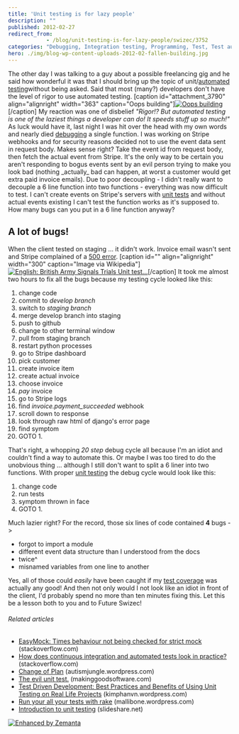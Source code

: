 ```yaml
---
title: 'Unit testing is for lazy people'
description: ""
published: 2012-02-27
redirect_from: 
            - /blog/unit-testing-is-for-lazy-people/swizec/3752
categories: "Debugging, Integration testing, Programming, Test, Test automation, TestUnit, Uncategorized"
hero: ./img/blog-wp-content-uploads-2012-02-fallen-building.jpg
---
```


The other day I was talking to a guy about a possible freelancing gig and he said how wonderful it was that I should bring up the topic of unit/[automated testing](http://en.wikipedia.org/wiki/Test_automation "Test automation")without being asked. Said that most (many?) developers don't have the level of rigor to use automated testing. \[caption id="attachment_3790" align="alignright" width="363" caption="Oops building"][![Oops building](./img/Oops-buildingh71bd5.jpeg "Oops building")](./img/blog-wp-content-uploads-2012-02-fallen-building.jpg)\[/caption] My reaction was one of disbelief _"Rigor!? But automated testing is one of the laziest things a developer can do! It speeds stuff up _so_ much!"_ As luck would have it, last night I was hit over the head with my own words and nearly died [debugging](http://en.wikipedia.org/wiki/Debugging "Debugging") a single function. I was working on Stripe webhooks and for security reasons decided not to use the event data sent in request body. Makes sense right? Take the event id from request body, then fetch the actual event from Stripe. It's the only way to be certain you aren't responding to bogus events sent by an evil person trying to make you look bad (nothing \_actually_ bad can happen, at worst a customer would get extra paid invoice emails). Due to poor decoupling - I didn't really want to decouple a 6 line function into two functions - everything was now difficult to test. I can't create events on Stripe's servers with [unit tests](http://en.wikipedia.org/wiki/Unit_testing "Unit testing") and without actual events existing I can't test the function works as it's supposed to. How many bugs can you put in a 6 line function anyway?

## A lot of bugs!

When the client tested on staging ... it didn't work. Invoice email wasn't sent and Stripe complained of a [500 error](http://en.wikipedia.org/wiki/List_of_HTTP_status_codes "List of HTTP status codes"). \[caption id="" align="alignright" width="300" caption="Image via Wikipedia"][![English: British Army Signals Trials Unit test...](./img/blog-wp-content-uploads-2012-02-300px-Army_Camp-sml.jpg "English: British Army Signals Trials Unit test...")](http://commons.wikipedia.org/wiki/File:Army_Camp-sml.JPG)\[/caption] It took me almost two hours to fix all the bugs because my testing cycle looked like this:

1.  change code
2.  commit to _develop branch_
3.  switch to _staging branch_
4.  merge develop branch into staging
5.  push to github
6.  change to other terminal window
7.  pull from staging branch
8.  restart python processes
9.  go to Stripe dashboard
10. pick customer
11. create invoice item
12. create actual invoice
13. choose invoice
14. _pay_ invoice
15. go to Stripe logs
16. find _invoice.payment_succeeded_ webhook
17. scroll down to response
18. look through raw html of django's error page
19. find symptom
20. GOTO 1.

That's right, a whopping _20 step_ debug cycle all because I'm an idiot and couldn't find a way to automate this. Or maybe I was too tired to do the unobvious thing ... although I still don't want to split a 6 liner into two functions. With proper [unit testing](http://en.wikipedia.org/wiki/Unit_testing "Unit testing") the debug cycle would look like this:

1.  change code
2.  run tests
3.  symptom thrown in face
4.  GOTO 1.

Much lazier right? For the record, those six lines of code contained **4** bugs ->

-   forgot to import a module
-   different event data structure than I understood from the docs
-   twice^
-   misnamed variables from one line to another

Yes, all of those could _easily_ have been caught if my [test coverage](http://en.wikipedia.org/wiki/Fault_coverage "Fault coverage") was actually any good! And then not only would I not look like an idiot in front of the client, I'd probably spend no more than ten minutes fixing this. Let this be a lesson both to you and to Future Swizec!

###### Related articles

-   [EasyMock: Times behaviour not being checked for strict mock](http://stackoverflow.com/questions/9418892/easymock-times-behaviour-not-being-checked-for-strict-mock) (stackoverflow.com)
-   [How does continuous integration and automated tests look in practice?](http://stackoverflow.com/questions/8719147/how-do-continuous-integration-and-automated-tests-look-in-practice) (stackoverflow.com)
-   [Change of Plan](http://autismjungle.wordpress.com/2012/02/26/change-of-plan/) (autismjungle.wordpress.com)
-   [The evil unit test.](http://www.makinggoodsoftware.com/2012/01/27/the-evil-unit-test/) (makinggoodsoftware.com)
-   [Test Driven Development: Best Practices and Benefits of Using Unit Testing on Real Life Projects](http://kimphanvn.wordpress.com/2012/02/27/test-driven-development-best-practices-and-benefits-of-using-unit-testing-on-real-life-projects/) (kimphanvn.wordpress.com)
-   [Run your all your tests with rake](http://mallibone.wordpress.com/2012/02/14/run-your-tests-with-a-single-command/) (mallibone.wordpress.com)
-   [Introduction to unit testing](http://www.slideshare.net/gilzilberfeld/introduction-to-unit-testing-10983708) (slideshare.net)

[![Enhanced by Zemanta](http://img.zemanta.com/zemified_e.png?x-id=140931a7-b24e-4c17-95ae-a9e183cc803b)](http://www.zemanta.com/ "Enhanced by Zemanta")
